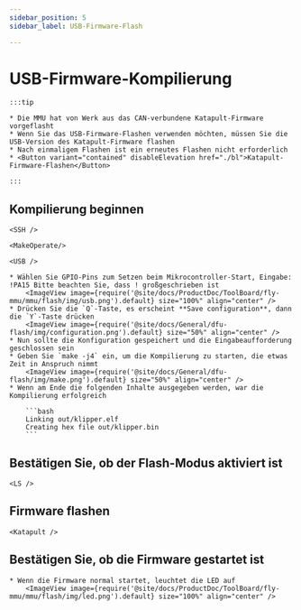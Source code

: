 ```yaml
---
sidebar_position: 5
sidebar_label: USB-Firmware-Flash

---
```





# USB-Firmware-Kompilierung

    :::tip

    * Die MMU hat von Werk aus das CAN-verbundene Katapult-Firmware vorgeflasht
    * Wenn Sie das USB-Firmware-Flashen verwenden möchten, müssen Sie die USB-Version des Katapult-Firmware flashen
    * Nach einmaligem Flashen ist ein erneutes Flashen nicht erforderlich
    * <Button variant="contained" disableElevation href="./bl">Katapult-Firmware-Flashen</Button>

    :::

## Kompilierung beginnen

    <SSH />

    <MakeOperate/>

    <USB />

    * Wählen Sie GPIO-Pins zum Setzen beim Mikrocontroller-Start, Eingabe: !PA15 Bitte beachten Sie, dass ! großgeschrieben ist
        <ImageView image={require('@site/docs/ProductDoc/ToolBoard/fly-mmu/mmu/flash/img/usb.png').default} size="100%" align="center" />
    * Drücken Sie die `Q`-Taste, es erscheint **Save configuration**, dann die `Y`-Taste drücken
        <ImageView image={require('@site/docs/General/dfu-flash/img/configuration.png').default} size="50%" align="center" />
    * Nun sollte die Konfiguration gespeichert und die Eingabeaufforderung geschlossen sein
    * Geben Sie `make -j4` ein, um die Kompilierung zu starten, die etwas Zeit in Anspruch nimmt
        <ImageView image={require('@site/docs/General/dfu-flash/img/make.png').default} size="50%" align="center" />
    * Wenn am Ende die folgenden Inhalte ausgegeben werden, war die Kompilierung erfolgreich

        ```bash
        Linking out/klipper.elf
        Creating hex file out/klipper.bin
        ```

## Bestätigen Sie, ob der Flash-Modus aktiviert ist

    <LS />

## Firmware flashen
    
    <Katapult />

## Bestätigen Sie, ob die Firmware gestartet ist

    * Wenn die Firmware normal startet, leuchtet die LED auf
        <ImageView image={require('@site/docs/ProductDoc/ToolBoard/fly-mmu/mmu/flash/img/led.png').default} size="100%" align="center" />